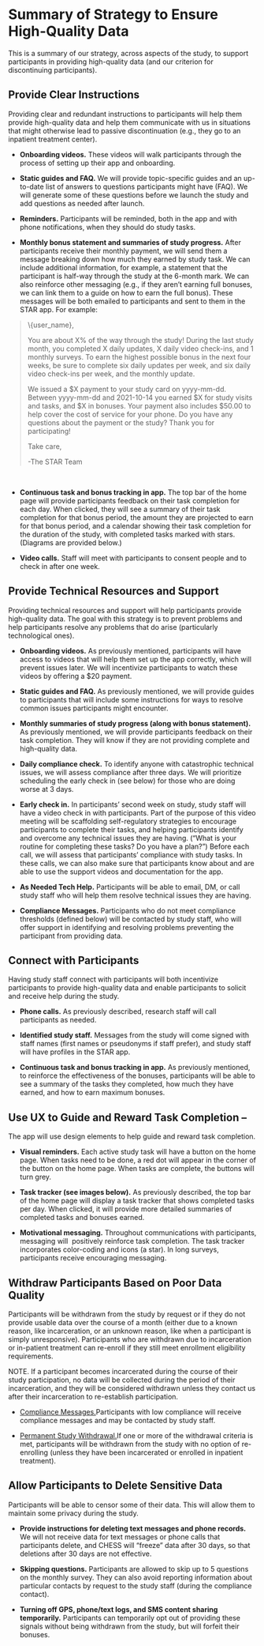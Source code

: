 # Summary of Strategy to Ensure High-Quality Data {#sec-data_strategies}

This is a summary of our strategy, across aspects of the study, to
support participants in providing high-quality data (and our criterion
for discontinuing participants).

## **Provide Clear Instructions**  

Providing clear and redundant instructions to participants will help
them provide high-quality data and help them communicate with us in
situations that might otherwise lead to passive discontinuation (e.g.,
they go to an inpatient treatment center).

-   **Onboarding videos.** These videos will walk participants through
    the process of setting up their app and onboarding.

-   **Static guides and FAQ.** We will provide topic-specific guides and
    an up-to-date list of answers to questions participants might have
    (FAQ). We will generate some of these questions before we launch the
    study and add questions as needed after launch.

-   **Reminders.** Participants will be reminded, both in the app and
    with phone notifications, when they should do study tasks.

-   **Monthly bonus statement and summaries of study progress.** After
    participants receive their monthly payment, we will send them a
    message breaking down how much they earned by study task. We can
    include additional information, for example, a statement that the
    participant is half-way through the study at the 6-month mark. We
    can also reinforce other messaging (e.g., if they aren't earning
    full bonuses, we can link them to a guide on how to earn the full
    bonus). These messages will be both emailed to participants and sent
    to them in the STAR app. For example:

> \\{user_name},
>
> You are about X% of the way through the study! During the last study
> month, you completed X daily updates, X daily video check-ins, and 1
> monthly surveys. To earn the highest possible bonus in the next four
> weeks, be sure to complete six daily updates per week, and six daily
> video check-ins per week, and the monthly update.
>
> We issued a \$X payment to your study card on yyyy-mm-dd. Between
> yyyy-mm-dd and 2021-10-14 you earned \$X for study visits and tasks,
> and \$X in bonuses. Your payment also includes \$50.00 to help cover
> the cost of service for your phone. Do you have any questions about
> the payment or the study? Thank you for participating! 
>
> Take care,
>
> -The STAR Team

 

-   **Continuous task and bonus tracking in app.** The top bar of the
    home page will provide participants feedback on their task
    completion for each day. When clicked, they will see a summary of
    their task completion for that bonus period, the amount they are
    projected to earn for that bonus period, and a calendar showing
    their task completion for the duration of the study, with completed
    tasks marked with stars. (Diagrams are provided below.)

-   **Video calls.** Staff will meet with participants to consent people
    and to check in after one week.

## Provide Technical Resources and Support

Providing technical resources and support will help participants provide
high-quality data. The goal with this strategy is to prevent problems
and help participants resolve any problems that do arise (particularly
technological ones).

-   **Onboarding videos.** As previously mentioned, participants will
    have access to videos that will help them set up the app correctly,
    which will prevent issues later. We will incentivize participants to
    watch these videos by offering a \$20 payment.

-   **Static guides and FAQ.** As previously mentioned, we will provide
    guides to participants that will include some instructions for ways
    to resolve common issues participants might encounter.

-   **Monthly summaries of study progress (along with bonus
    statement).** As previously mentioned, we will provide participants
    feedback on their task completion. They will know if they are not
    providing complete and high-quality data.

-   **Daily compliance check.** To identify anyone with catastrophic
    technical issues, we will assess compliance after three days. We
    will prioritize scheduling the early check in (see below) for those
    who are doing worse at 3 days.

-   **Early check in.** In participants' second week on study, study
    staff will have a video check in with participants. Part of the
    purpose of this video meeting will be scaffolding self-regulatory
    strategies to encourage participants to complete their tasks, and
    helping participants identify and overcome any technical issues they
    are having. ("What is your routine for completing these tasks? Do
    you have a plan?") Before each call, we will assess that
    participants' compliance with study tasks. In these calls, we can
    also make sure that participants know about and are able to use the
    support videos and documentation for the app.

-   **As Needed Tech Help.** Participants will be able to email, DM, or
    call study staff who will help them resolve technical issues they
    are having.

-   **Compliance Messages.** Participants who do not meet compliance
    thresholds (defined below) will be contacted by study staff, who
    will offer support in identifying and resolving problems preventing
    the participant from providing data.

## Connect with Participants

Having study staff connect with participants will both incentivize
participants to provide high-quality data and enable participants to
solicit and receive help during the study.

-   **Phone calls.** As previously described, research staff will call
    participants as needed.

-   **Identified study staff.** Messages from the study will come signed
    with staff names (first names or pseudonyms if staff prefer), and
    study staff will have profiles in the STAR app.

-   **Continuous task and bonus tracking in app.** As previously
    mentioned, to reinforce the effectiveness of the bonuses,
    participants will be able to see a summary of the tasks they
    completed, how much they have earned, and how to earn maximum
    bonuses.

## Use UX to Guide and Reward Task Completion **--**

The app will use design elements to help guide and reward task
completion.

-   **Visual reminders.** Each active study task will have a button on
    the home page. When tasks need to be done, a red dot will appear in
    the corner of the button on the home page. When tasks are complete,
    the buttons will turn grey.

-   **Task tracker (see images below).** As previously described, the
    top bar of the home page will display a task tracker that shows
    completed tasks per day. When clicked, it will provide more detailed
    summaries of completed tasks and bonuses earned.

-   **Motivational messaging.** Throughout communications with
    participants, messaging will  positively reinforce task completion.
    The task tracker incorporates color-coding and icons (a star). In
    long surveys, participants receive encouraging messaging.

## Withdraw Participants Based on Poor Data Quality

Participants will be withdrawn from the study by request or if they do
not provide usable data over the course of a month (either due to a
known reason, like incarceration, or an unknown reason, like when a
participant is simply unresponsive). Participants who are withdrawn due
to incarceration or in-patient treatment can re-enroll if they still
meet enrollment eligibility requirements.

NOTE. If a participant becomes incarcerated during the course of their
study participation, no data will be collected during the period of
their incarceration, and they will be considered withdrawn unless they
contact us after their incarceration to re-establish participation.

-   [Compliance
    Messages.](#_Participant_Compliance_Messages)Participants with low
    compliance will receive compliance messages and may be contacted by
    study staff.

-   [Permanent Study Withdrawal.](#_Study_Withdrawal_Criteria)If one or
    more of the withdrawal criteria is met, participants will be
    withdrawn from the study with no option of re-enrolling (unless they
    have been incarcerated or enrolled in inpatient treatment).

## Allow Participants to Delete Sensitive Data

Participants will be able to censor some of their data. This will allow
them to maintain some privacy during the study.

-   **Provide instructions for deleting text messages and phone
    records.** We will not receive data for text messages or phone calls
    that participants delete, and CHESS will "freeze" data after 30
    days, so that deletions after 30 days are not effective.

-   **Skipping questions.** Participants are allowed to skip up to 5
    questions on the monthly survey. They can also avoid reporting
    information about particular contacts by request to the study staff
    (during the compliance contact).

-   **Turning off GPS, phone/text logs, and SMS content sharing
    temporarily.** Participants can temporarily opt out of providing
    these signals without being withdrawn from the study, but will
    forfeit their bonuses.
